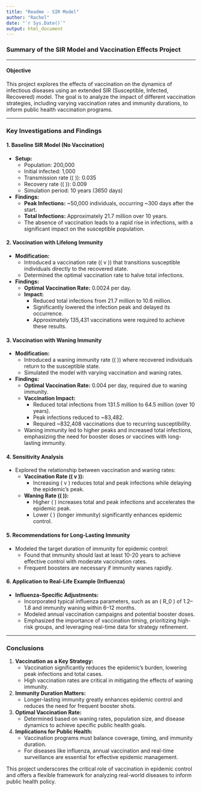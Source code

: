 ---
title: "Readme - SIR Model"
author: "Rachel"
date: "`r Sys.Date()`"
output: html_document
---
### **Summary of the SIR Model and Vaccination Effects Project**

---

#### **Objective**
This project explores the effects of vaccination on the dynamics of infectious diseases using an extended SIR (Susceptible, Infected, Recovered) model. The goal is to analyze the impact of different vaccination strategies, including varying vaccination rates and immunity durations, to inform public health vaccination programs.

---

### **Key Investigations and Findings**

#### **1. Baseline SIR Model (No Vaccination)**
- **Setup:**
  - Population: 200,000
  - Initial infected: 1,000
  - Transmission rate (\( \beta \)): 0.035
  - Recovery rate (\( \gamma \)): 0.009
  - Simulation period: 10 years (3650 days)

- **Findings:**
  - **Peak Infections:** ~50,000 individuals, occurring ~300 days after the start.
  - **Total Infections:** Approximately 21.7 million over 10 years.
  - The absence of vaccination leads to a rapid rise in infections, with a significant impact on the susceptible population.

#### **2. Vaccination with Lifelong Immunity**
- **Modification:**
  - Introduced a vaccination rate (\( v \)) that transitions susceptible individuals directly to the recovered state.
  - Determined the optimal vaccination rate to halve total infections.

- **Findings:**
  - **Optimal Vaccination Rate:** 0.0024 per day.
  - **Impact:**
    - Reduced total infections from 21.7 million to 10.6 million.
    - Significantly lowered the infection peak and delayed its occurrence.
    - Approximately 135,431 vaccinations were required to achieve these results.

#### **3. Vaccination with Waning Immunity**
- **Modification:**
  - Introduced a waning immunity rate (\( \omega \)) where recovered individuals return to the susceptible state.
  - Simulated the model with varying vaccination and waning rates.

- **Findings:**
  - **Optimal Vaccination Rate:** 0.004 per day, required due to waning immunity.
  - **Vaccination Impact:**
    - Reduced total infections from 131.5 million to 64.5 million (over 10 years).
    - Peak infections reduced to ~83,482.
    - Required ~832,408 vaccinations due to recurring susceptibility.
  - Waning immunity led to higher peaks and increased total infections, emphasizing the need for booster doses or vaccines with long-lasting immunity.

#### **4. Sensitivity Analysis**
- Explored the relationship between vaccination and waning rates:
  - **Vaccination Rate (\( v \)):**
    - Increasing \( v \) reduces total and peak infections while delaying the epidemic's peak.
  - **Waning Rate (\( \omega \)):**
    - Higher \( \omega \) increases total and peak infections and accelerates the epidemic peak.
    - Lower \( \omega \) (longer immunity) significantly enhances epidemic control.

#### **5. Recommendations for Long-Lasting Immunity**
- Modeled the target duration of immunity for epidemic control:
  - Found that immunity should last at least 10-20 years to achieve effective control with moderate vaccination rates.
  - Frequent boosters are necessary if immunity wanes rapidly.

#### **6. Application to Real-Life Example (Influenza)**
- **Influenza-Specific Adjustments:**
  - Incorporated typical influenza parameters, such as an \( R_0 \) of 1.2–1.8 and immunity waning within 6–12 months.
  - Modeled annual vaccination campaigns and potential booster doses.
  - Emphasized the importance of vaccination timing, prioritizing high-risk groups, and leveraging real-time data for strategy refinement.

---

### **Conclusions**
1. **Vaccination as a Key Strategy:**
   - Vaccination significantly reduces the epidemic's burden, lowering peak infections and total cases.
   - High vaccination rates are critical in mitigating the effects of waning immunity.

2. **Immunity Duration Matters:**
   - Longer-lasting immunity greatly enhances epidemic control and reduces the need for frequent booster shots.

3. **Optimal Vaccination Rate:**
   - Determined based on waning rates, population size, and disease dynamics to achieve specific public health goals.

4. **Implications for Public Health:**
   - Vaccination programs must balance coverage, timing, and immunity duration.
   - For diseases like influenza, annual vaccination and real-time surveillance are essential for effective epidemic management.

This project underscores the critical role of vaccination in epidemic control and offers a flexible framework for analyzing real-world diseases to inform public health policy.
